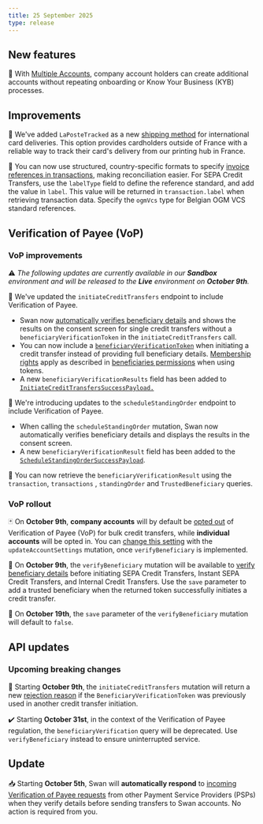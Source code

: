 ```yaml
---
title: 25 September 2025
type: release
---
```


## New features

🏦 With [Multiple Accounts](/preview/multiple-accounts/), company account holders can create additional accounts without repeating onboarding or Know Your Business (KYB) processes.

## Improvements

🚚 We've added `LaPosteTracked` as a new [shipping method](/topics/cards/physical/#shipping-methods) for international card deliveries. This option provides cardholders outside of France with a reliable way to track their card's delivery from our printing hub in France.

📄 You can now use structured, country-specific formats to specify [invoice references in transactions](/topics/payments/credit-transfers/sepa/guide-initiate-ct), making reconciliation easier. For SEPA Credit Transfers, use the `labelType` field to define the reference standard, and add the value in `label`. This value will be returned in `transaction.label` when retrieving transaction data. Specify the `ogmVcs` type for Belgian OGM VCS standard references.

## Verification of Payee (VoP)

### VoP improvements

⚠️ *The following updates are currently available in our **Sandbox** environment and will be released to the **Live** environment on **October 9th**.*

💸 We've updated the `initiateCreditTransfers` endpoint to include Verification of Payee. 

- Swan now [automatically verifies beneficiary details](/preview/vop/verification-of-payee#option-1) and shows the results on the consent screen for single credit transfers without a `beneficiaryVerificationToken` in the `initiateCreditTransfers` call.
- You can now include a [`beneficiaryVerificationToken`](/preview/vop/guide-verify-beneficiary/#step-3) when initiating a credit transfer instead of providing full beneficiary details. [Membership rights](/preview/vop/guide-verify-beneficiary/#token-permissions) apply as described in [beneficiaries permissions](/topics/payments/credit-transfers/#beneficiaries-permissions) when using tokens.
- A new `beneficiaryVerificationResults` field has been added to [`InitiateCreditTransfersSuccessPayload.`](https://api-reference.swan.io/objects/initiate-credit-transfers-success-payload/)

📅 We're introducing updates to the `scheduleStandingOrder` endpoint to include Verification of Payee.

- When calling the `scheduleStandingOrder` mutation, Swan now automatically verifies beneficiary details and displays the results in the consent screen.
- A new `beneficiaryVerificationResult` field has been added to the  [`ScheduleStandingOrderSuccessPayload`](https://api-reference.swan.io/objects/schedule-standing-order-success-payload/).

📒  You can now retrieve the `beneficiaryVerificationResult` using the  `transaction`, `transactions` , `standingOrder` and `TrustedBeneficiary` queries.

### VoP rollout

🃏 On **October 9th**, **company accounts** will by default be [opted out](/preview/vop/bulk-credit-transfers#bulk-requirements) of Verification of Payee (VoP) for bulk credit transfers, while **individual accounts** will be opted in. You can [change this setting](/preview/vop/bulk-credit-transfers#changing-settings) with the `updateAccountSettings` mutation, once `verifyBeneficiary` is implemented.

📡 On **October 9th**, the `verifyBeneficiary` mutation will be available to [verify beneficiary details](/preview/vop/guide-verify-beneficiary/) before initiating SEPA Credit Transfers, Instant SEPA Credit Transfers, and Internal Credit Transfers. Use the `save` parameter to add a trusted beneficiary when the returned token successfully initiates a credit transfer.

📩 On **October 19th**, the `save` parameter of the `verifyBeneficiary` mutation will default to `false`.

## API updates

### Upcoming breaking changes

🛑 Starting **October 9th**, the `initiateCreditTransfers` mutation will return a new [rejection reason](https://api-reference.swan.io/objects/beneficiary-verification-token-already-consumed-rejection/) if the `BeneficiaryVerificationToken` was previously used in another credit transfer initiation. 

✔️ Starting **October 31st**, in the context of the Verification of Payee regulation, the `beneficiaryVerification` query will be deprecated. Use `verifyBeneficiary` instead to ensure uninterrupted service.

## Update

📥 Starting **October 5th**, Swan will **automatically respond** to [incoming Verification of Payee requests](/preview/vop/incoming-vop-requests/) from other Payment Service Providers (PSPs) when they verify details before sending transfers to Swan accounts. No action is required from you.